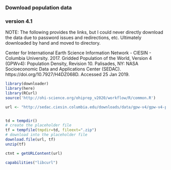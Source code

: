 ### Download population data
### version 4.1

NOTE: The following provides the links, but I could never directly download the data due to password issues and redirections, etc. Ultimately downloaded by hand and moved to directory.  

Center for International Earth Science Information Network - CIESIN - Columbia University. 2017. Gridded Population of the World, Version 4 (GPWv4): Population Density, Revision 10. Palisades, NY: NASA Socioeconomic Data and Applications Center (SEDAC). https://doi.org/10.7927/H4DZ068D. Accessed 25 Jan 2019.

```r

library(downloader)
library(here)
library(RCurl)
source('http://ohi-science.org/ohiprep_v2020/workflow/R/common.R')

url <- "http://sedac.ciesin.columbia.edu/downloads/data/gpw-v4/gpw-v4-population-density-rev10/gpw-v4-population-density-rev10_2000_30_sec_tif.zip"


td = tempdir()
# create the placeholder file
tf = tempfile(tmpdir=td, fileext=".zip")
# download into the placeholder file
download.file(url, tf)
unzip(tf)

ctnt = getURLContent(url) 

capabilities("libcurl")

```